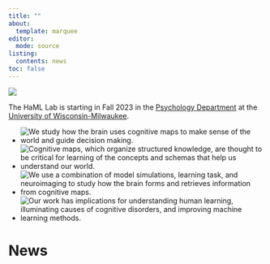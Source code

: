 ```yaml
---
title: ""
about:
  template: marquee
editor: 
  mode: source
listing:
  contents: news
toc: false
---
```


<meta http-equiv="cache-control" content="no-cache">
<meta http-equiv="expires" content="0">
<meta http-equiv="pragma" content="no-cache">

<div class="header">
<img src="images/logo_long.png">
</div>

The HaML Lab is starting in Fall 2023 in the <a href="https://uwm.edu/psychology/">Psychology Department</a> at the <a href="https://uwm.edu/">University of Wisconsin-Milwaukee</a>.

<div>
<ul class="overview">
<li><img src="images/home_icon1.png" alt="We study how the brain uses cognitive maps to make sense of the world and guide decision making."></li>
<li><img src="images/home_icon2.png" alt="Cognitive maps, which organize structured knowledge, are thought to be critical for learning of the concepts and schemas that help us understand our world."></li>
<li><img src="images/home_icon3.png" alt="We use a combination of model simulations, learning task, and neuroimaging to study how the brain forms and retrieves information from cognitive maps."></li>
<li><img src="images/home_icon4.png" alt="Our work has implications for understanding human learning, illuminating causes of cognitive disorders, and improving machine learning methods."></li>
</ul>
</div>

# News
